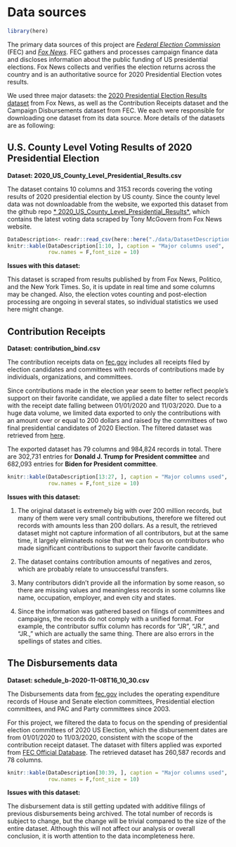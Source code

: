 # Data sources

```r
library(here)
```

The primary data sources of this project are [*Federal Election Commission*](http://fec.gov/data/) (FEC) and [*Fox News*](https://cookpolitical.com/). FEC gathers and processes campaign finance data and discloses information about the public funding of US presidential elections. Fox News collects and verifies the election returns across the country and is an authoritative source for 2020 Presidential Election votes results.

We used three major datasets: the [2020 Presidential Election Results dataset](https://www.foxnews.com/elections/2020/general-results) from Fox News, as well as the Contribution Receipts dataset and the Campaign Disbursements dataset from FEC. We each were responsible for downloading one dataset from its data source. More details of the datasets are as following:


## U.S. County Level Voting Results of 2020 Presidential Election

**Dataset: 2020_US_County_Level_Presidential_Results.csv**

The dataset contains 10 columns and 3153 records covering the voting results of 2020 presidential election by US county. Since the county level data was not downloadable from the website, we exported this dataset from the github repo [* 2020_US_County_Level_Presidential_Results*](https://github.com/tonmcg/US_County_Level_Election_Results_08-20/blob/master/2020_US_County_Level_Presidential_Results.csv), which contains the latest voting data scraped by Tony McGovern from Fox News website.


```r
DataDescription<- readr::read_csv(here::here("./data/DatasetDescription.csv"))
knitr::kable(DataDescription[1:10, ], caption = "Major columns used",
             row.names = F,font_size = 10)
```

**Issues with this dataset: **

This dataset is scraped from results published by from Fox News, Politico, and the New York Times. So, it is update in real time and some columns may be changed. Also, the election votes counting and post-election processing are ongoing in several states, so individual statistics we used here might change. 


## Contribution Receipts

**Dataset: contribution_bind.csv**

The contribution receipts data on [fec.gov](https://www.fec.gov/) includes all receipts filed by election candidates and committees with records of contributions made by individuals, organizations, and committees. 
 
Since contributions made in the election year seem to better reflect people's support on their favorite candidate, we applied a date filter to select records with the receipt date falling between 01/01/2020 and 11/03/2020. Due to a huge data volume, we limited data exported to only the contributions with an amount over or equal to 200 dollars and raised by the committees of two final presidential candidates of 2020 Election. The filtered dataset was retrieved from [here](https://www.fec.gov/data/receipts/?recipient_committee_type=P&data_type=processed&committee_id=C00580100&committee_id=C00703975&two_year_transaction_period=2020&min_date=01%2F01%2F2020&max_date=11%2F03%2F2020&is_individual=true&min_amount=200).

The exported dataset has 79 columns and 984,824 records in total. There are 302,731 entries for **Donald J. Trump for President committee** and 682,093 entries for **Biden for President committee**. 

```r
knitr::kable(DataDescription[13:27, ], caption = "Major columns used",
             row.names = F,font_size = 10)
```

**Issues with this dataset: **

1. The original dataset is extremely big with over 200 million records, but many of them were very small contribubutions, therefore we filtered out records with amounts less than 200 dollars. As a result, the retrieved dataset might not capture information of all contributors, but at the same time, it largely eliminateds noise that we can focus on contributors who made significant contributions to support their favorite candidate.  

2. The dataset contains contribution amounts of negatives and zeros, which are probably relate to unsuccessful transfers.

3. Many contributors didn't provide all the information by some reason, so there are missing values and meaningless records in some columns like name, occupation, employer, and even city and states. 

4. Since the information was gathered based on filings of committees and campaigns, the records do not comply with a unified format. For example, the contributor suffix column has records for "JR", "JR.", and "JR.," which are actually the same thing. There are also errors in the spellings of states and cities.

## The Disbursements data

**Dataset: schedule_b-2020-11-08T16_10_30.csv**

The Disbursements data from [fec.gov](https://www.fec.gov/) includes the operating expenditure records of House and Senate election committees, Presidential election committees, and PAC and Party committees since 2003. 

For this project, we filtered the data to focus on the spending of presidential election committees of 2020 US Election, which the disbursement dates are from 01/01/2020 to 11/03/2020, consistent with the scope of the contribution receipt dataset. The dataset with filters applied was exported from [FEC Official Database](https://www.fec.gov/data/disbursements/?spender_committee_type=P&data_type=processed&min_date=01%2F01%2F2020&max_date=11%2F03%2F2020). The retrieved dataset has 260,587 records and 78 columns.

```r
knitr::kable(DataDescription[30:39, ], caption = "Major columns used",
             row.names = F,font_size = 10)
```

**Issues with this dataset: **

The disbursement data is still getting updated with additive filings of previous disbursements being archived. The total number of records is subject to change, but the change will be trivial compared to the size of the entire dataset. Although this will not affect our analysis or overall conclusion, it is worth attention to the data incompleteness here.



